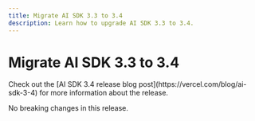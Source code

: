 ---
title: Migrate AI SDK 3.3 to 3.4
description: Learn how to upgrade AI SDK 3.3 to 3.4.
---

# Migrate AI SDK 3.3 to 3.4

<Note>
  Check out the [AI SDK 3.4 release blog
  post](https://vercel.com/blog/ai-sdk-3-4) for more information about the
  release.
</Note>

No breaking changes in this release.
